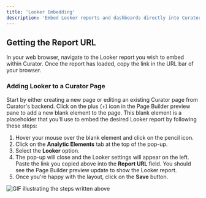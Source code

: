 ```yaml
---
title: 'Looker Embedding'
description: 'Embed Looker reports and dashboards directly into Curator pages for integrated analytics viewing.'
---
```


## Getting the Report URL

In your web browser, navigate to the Looker report you wish to embed within Curator.  Once the report has loaded, copy
the link in the URL bar of your browser.

### Adding Looker to a Curator Page

Start by either creating a new page or editing an existing Curator page from Curator's backend.  Click on the plus (+)
 icon in the Page Builder preview pane to add a new blank element to the page.  This blank element is a placeholder that
you'll use to embed the desired Looker report by following these steps:

1. Hover your mouse over the blank element and click on the pencil icon.
2. Click on the **Analytic Elements** tab at the top of the pop-up.
3. Select the **Looker** option.
4. The pop-up will close and the Looker settings will appear on the left.  Paste the link you copied above into the
 **Report URL** field.  You should see the Page Builder preview update to show the Looker report.
5. Once you're happy with the layout, click on the **Save** button.

![GIF illustrating the steps written above](/assets/images/site_content_design/pages/looker.gif)
